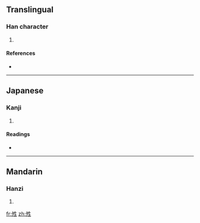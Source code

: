 ==Translingual==

===Han character===
{{Han char|rn=36|rad=夕|as=05|sn=8|four=|canj=弓戈竹手一 (NIHQM)}}

# {{defn|Han|sort=夕05}}

====References====
* {{Han ref|kx=0247.010|dkj=05765|dj=0491.020|hdz=20863.060|uh=591D|ud=22813}}

----

==Japanese==

===Kanji===
{{ja-kanji|grade=|rs=夕05}}

# {{defn|Japanese}}

====Readings====
* {{ja-readings|on=[[せい]] (sei), [[じょう]] (jō), [[そう]] (sō), [[しょう]] (shō)|kun=[[はれる]] (hareru)}}

----

==Mandarin==

===Hanzi===
{{cmn-hanzi|pin=[[qíng]] ([[qing2]])|wg=ch'ing<sup>2</sup>}}

# {{defn|Mandarin}}

[[fr:夝]]
[[zh:夝]]